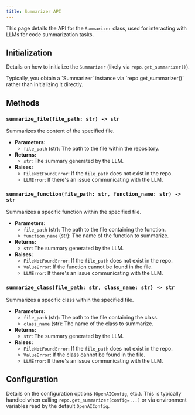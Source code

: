 ```yaml
---
title: Summarizer API
---
```



This page details the API for the `Summarizer` class, used for interacting with LLMs for code summarization tasks.

## Initialization

Details on how to initialize the `Summarizer` (likely via `repo.get_summarizer()`).

<Aside type="note">
  Typically, you obtain a `Summarizer` instance via `repo.get_summarizer()` rather than initializing it directly.
</Aside>

## Methods

### `summarize_file(file_path: str) -> str`

Summarizes the content of the specified file.

*   **Parameters:**
    *   `file_path` (str): The path to the file within the repository.
*   **Returns:**
    *   `str`: The summary generated by the LLM.
*   **Raises:**
    *   `FileNotFoundError`: If the `file_path` does not exist in the repo.
    *   `LLMError`: If there's an issue communicating with the LLM.


### `summarize_function(file_path: str, function_name: str) -> str`

Summarizes a specific function within the specified file.

*   **Parameters:**
    *   `file_path` (str): The path to the file containing the function.
    *   `function_name` (str): The name of the function to summarize.
*   **Returns:**
    *   `str`: The summary generated by the LLM.
*   **Raises:**
    *   `FileNotFoundError`: If the `file_path` does not exist in the repo.
    *   `ValueError`: If the function cannot be found in the file.
    *   `LLMError`: If there's an issue communicating with the LLM.

### `summarize_class(file_path: str, class_name: str) -> str`

Summarizes a specific class within the specified file.

*   **Parameters:**
    *   `file_path` (str): The path to the file containing the class.
    *   `class_name` (str): The name of the class to summarize.
*   **Returns:**
    *   `str`: The summary generated by the LLM.
*   **Raises:**
    *   `FileNotFoundError`: If the `file_path` does not exist in the repo.
    *   `ValueError`: If the class cannot be found in the file.
    *   `LLMError`: If there's an issue communicating with the LLM.

## Configuration

Details on the configuration options (`OpenAIConfig`, etc.).
This is typically handled when calling `repo.get_summarizer(config=...)` or via environment variables read by the default `OpenAIConfig`.
